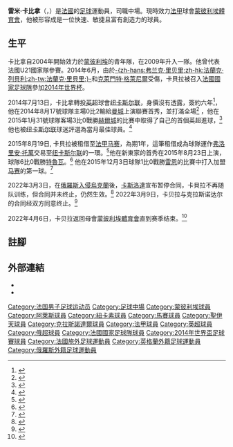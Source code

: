 {{noteTA|G1=football|G2=EPL|G3=法甲|G4=uefa
|1=zh-hans:卡比拿;zh-hk:卡比拿
|2=zh-hans:阿尔勒-阿维尼翁; zh-hk:阿萊斯-亞維農;
}}
{{Infobox football biography
| name           = 雷米·卡比拿<br>''Rémy Cabella''
| image          = Rémi Cabella crop (1).jpg
| image_size     = 220px
| fullname       = Rémy Cabella
| height         = {{height|m=1.71}}<ref name=ligue1>{{cite web|title=Rémy CABELLA|url=http://www.ligue1.com/joueur/cabella-remy|publisher=Ligue 1|accessdate=30 May 2014|archive-url=https://web.archive.org/web/20140531090236/http://www.ligue1.com/joueur/cabella-remy|archive-date=2014-05-31|dead-url=yes}}</ref>
| birth_date     = {{Birth date and age|1990|3|8|df=y}}<ref name=ligue1/>
| birth_place    = [[法國|法國]][[阿雅克肖|阿雅克肖]]
| currentclub    = [[蒙彼利埃體育會|蒙彼利埃]]
| clubnumber     = 22
| position       = [[中場|中場]]
| youthyears1    = 2000–2004
| youthclubs1    = [[阿些斯奧加澤萊克足球會|阿些斯奧加澤萊克]]
| youthyears2    = 2004–2009
| youthclubs2    = [[蒙彼利埃體育會|蒙彼利埃]]
| years1         = 2009–2014
| clubs1         = [[蒙彼利埃體育會|蒙彼利埃]]
| caps1          = 97
| goals1         = 24
| years2         = 2010–2011
| clubs2         = → [[阿萊斯-亞維農體育會|阿萊斯-亞維農]]
| caps2          = 17
| goals2         = 3
| years3         = 2014–2016
| clubs3         = [[纽卡斯尔联足球俱乐部|纽卡斯尔联]]
| caps3          = 31
| goals3         = 1
| years4         = 2015–2016
| clubs4         = → [[马赛奥林匹克|马赛]]
| caps4          = 34
| goals4         = 5 
| years5         = 2016–2018
| clubs5         = [[马赛奥林匹克|马赛]]
| caps5          = 32
| goals5         = 3
| years6         = 2017–2018
| clubs6         = → [[聖伊天體育會|聖伊天]]
| caps6          = 26
| goals6         = 7<!-- This is for LEAGUE GOALS ONLY. Do NOT include other goals. -->
<!-- This is for LEAGUE GOALS ONLY. Do NOT include other goals. -->
| years7         = 2018–2019
| clubs7         = [[聖伊天體育會|聖伊天]]
| caps7          = 34
| goals7         = 8
| years8         = 2019–2022
| clubs8         = [[克拉斯诺达尔足球俱乐部|卡斯洛達]]
| caps8          = 49
| goals8         = 14
| years9         = 2022–
| clubs9         = [[蒙彼利埃體育會|蒙彼利埃]]
| caps9          = 0
| goals9         = 0
| nationalyears1 = 2010–2012
| nationalteam1  = [[法國21歲以下國家足球隊|法國U21]]
| nationalcaps1  = 17
| nationalgoals1 = 4
| nationalyears2 = 2014
| nationalteam2  = [[法國國家足球隊|法國]]
| nationalcaps2  = 4
| nationalgoals2 = 0
| pcupdate       = 2022年3月9日
| ntupdate       = 2014年10月14日
}}

'''雷米·卡比拿'''（{{lang-fr|'''Rémy Cabella'''}}，{{bd|1990年|3月8日|catIdx=Cabella, Rémy}}）是[[法國|法國]]的[[足球|足球]]運動員，司職中場。現時效力[[法國甲組足球聯賽|法甲]]球會[[蒙彼利埃體育會|蒙彼利埃體育會]]，他被形容成是一位快速、敏捷且富有創造力的球員。

==生平==
卡比拿自2004年開始效力於[[蒙彼利埃足球會|蒙彼利埃]]的青年隊，在2009年升入一隊。他曾代表法國U21國家隊參賽。2014年6月，由於[[弗兰克·里贝里|-{zh-hans:弗兰克·里贝里;zh-hk:法蘭克·列貝利;zh-tw:法蘭克·里貝里;}-]]和[[克萊門特·格萊尼爾|克萊門特·格萊尼爾]]受傷，卡貝拉被召入[[法國國家足球隊|法國國家足球隊]]參加[[2014年世界盃足球賽|2014年世界杯]]。

2014年7月13日，卡比拿轉投[[英超|英超]]球會[[纽卡斯尔联足球俱乐部|纽卡斯尔联]]，身價沒有透露，簽約六年<ref>{{citenews |language=en |url=http://www.bbc.com/sport/0/football/28288790 |title=Remy Cabella: Newcastle United sign French midfielder |work=''[[BBC_Sport|BBC Sport]]'' |date=2014-07-13 |accessdate=2014-08-25 |archive-date=2014-08-16 |archive-url=https://web.archive.org/web/20140816153256/http://www.bbc.com/sport/0/football/28288790 |dead-url=no }}</ref>，他在2014年8月17號球隊主場0比2輸給[[曼徹斯特城足球俱樂部|曼城]]上演聯賽首秀，並打滿全場<ref>{{cite news|last1=Chowdhury|first1=Saj|title=Newcastle 0-2 Man City|url=http://www.bbc.co.uk/sport/0/football/28730044|accessdate=17 August 2014|work=[[BBC_Sport|BBC Sport]]|date=17 August 2014|archive-date=2016-01-14|archive-url=https://web.archive.org/web/20160114010747/http://www.bbc.co.uk/sport/0/football/28730044|dead-url=no}}</ref> ，他在2015年1月31號球隊客場3比0戰勝[[赫爾城足球俱樂部|赫爾城]]的比賽中取得了自己的首個英超進球，<ref>{{cite news|last1=Dawkes|first1=Phil|title=Hull 0-3 Newcastle|url=http://www.bbc.co.uk/sport/0/football/30963566|accessdate=9 February 2015|work=BBC Sport|date=31 January 2015|archive-date=2016-01-23|archive-url=https://web.archive.org/web/20160123103456/http://www.bbc.co.uk/sport/0/football/30963566|dead-url=no}}</ref> 他也被[[纽卡斯尔联足球俱乐部|纽卡斯尔联]]球迷評選為當月最佳球員。<ref>{{cite news|title=Cabella Wins Player Of The Month Prize|url=http://www.nufc.co.uk/articles/20150219/cabella-wins-player-of-the-month-prize_2281670_4500923|accessdate=19 February 2015|work=NUFC|date=19 February 2015|archive-date=2016-03-07|archive-url=https://web.archive.org/web/20160307103306/http://www.nufc.co.uk/articles/20150219/cabella-wins-player-of-the-month-prize_2281670_4500923|dead-url=no}}</ref>

2015年8月19日, 卡貝拉被租借至[[法甲|法甲]][[马赛奥林匹克|马赛]]，為期1年，這筆租借成為球隊運作[[弗洛里安·托萬|弗洛里安·托萬]]交易至[[纽卡斯尔联足球俱乐部|纽卡斯尔联]]的一環。<ref>{{cite news|title=Florian Thauvin: Newcastle sign winger & loan out Remy Cabella|url=http://www.bbc.co.uk/sport/0/football/33997190|accessdate=19 August 2015|publisher=BBC Sport|date=19 August 2015|archive-date=2015-08-22|archive-url=https://web.archive.org/web/20150822004755/http://www.bbc.co.uk/sport/0/football/33997190|dead-url=no}}</ref>他在新東家的首秀在2015年8月23日上演，球隊6比0戰勝[[特魯瓦體育會|特魯瓦]]。<ref>{{cite web|last1=Scott|first1=A|title=MICHEL'S MARSEILLE HIT TROYES FOR SIX|url=http://www.ligue1.com/ligue1/article/michel-s-marseille-hit-troyes-for-six.htm|publisher=[[Ligue_1|Ligue 1]]|accessdate=27 August 2015|date=23 August 2015|archive-date=2017-09-03|archive-url=https://web.archive.org/web/20170903211449/http://www.ligue1.com/ligue1/article/michel-s-marseille-hit-troyes-for-six.htm|dead-url=no}}</ref> 他在2015年12月3日球隊1比0戰勝[[雷恩足球俱乐部|雷恩]]的比賽中打入加盟[[马赛奥林匹克|马赛]]的第一球。<ref name="ChronicleLive">{{cite news|last=Waugh|first=Chris|url=http://www.chroniclelive.co.uk/sport/football/football-news/newcastle-united-loan-men-ivan-10562517|title=Newcastle United loan men: Ivan Toney and Remy Cabella find their scoring form|date=7 December 2015|accessdate=9 December 2015|archive-date=2016-07-31|archive-url=https://web.archive.org/web/20160731124713/http://www.chroniclelive.co.uk/sport/football/football-news/newcastle-united-loan-men-ivan-10562517|dead-url=no}}</ref>

2022年3月3日，在[[2022年俄羅斯入侵烏克蘭|俄羅斯入侵烏克蘭]]後，[[克拉斯诺达尔足球俱乐部|卡斯洛達]]宣布暂停合同，卡貝拉不再随队训练，但合同并未终止，仍然生效。<ref>{{cite press release|publisher=[[FC_Krasnodar|FC Krasnodar]]|url=https://fckrasnodar.ru/team/news/object/?object_id=141382|title="КРАСНОДАР" ПРИОСТАНОВИЛ КОНТРАКТЫ С НЕСКОЛЬКИМИ ИГРОКАМИ|date=3 March 2022|access-date=3 March 2022|language=ru}}</ref> 2022年3月9日，卡贝拉与克拉斯诺达尔的合同经双方同意终止。<ref>{{cite press release|publisher=[[FC_Krasnodar|FC Krasnodar]]|url=https://fckrasnodar.ru/team/news/object/?object_id=141393|title="КРАСНОДАР" РАСТОРГ КОНТРАКТ С РЕМИ КАБЕЛЛОЙ|date=9 March 2022|access-date=9 March 2022|language=ru}}</ref>

2022年4月6日，卡贝拉返回母會[[蒙彼利埃體育會|蒙彼利埃體育會]]直到赛季结束。<ref>{{cite press release|publisher=Montpellier|url=https://www.mhscfoot.com/articles/2021-2022/equipe-pro/remy-cabella-revient-au-mhsc|title=Rémy Cabella revient au MHSC!|date=6 April 2022|access-date=6 April 2022|language=fr}}</ref>

== 註腳 ==
{{reflist}}

== 外部連結 ==
* {{Lfpfr|first=Rémy|last=Cabella}}
* {{leqstat|id=255000000000000000000024919}}

{{蒙彼利埃球员名单}}
{{2014年世界盃足球賽法國參賽名單}}

{{DEFAULTSORT:Cabella, Remy}}
[[Category:法国男子足球运动员|Category:法国男子足球运动员]]
[[Category:足球中場|Category:足球中場]]
[[Category:蒙彼利埃球員|Category:蒙彼利埃球員]]
[[Category:阿萊斯球員|Category:阿萊斯球員]]
[[Category:紐卡素球員|Category:紐卡素球員]]
[[Category:馬賽球員|Category:馬賽球員]]
[[Category:聖伊天球員|Category:聖伊天球員]]
[[Category:克拉斯諾達爾球員|Category:克拉斯諾達爾球員]]
[[Category:法甲球員|Category:法甲球員]]
[[Category:英超球員|Category:英超球員]]
[[Category:俄超球員|Category:俄超球員]]
[[Category:法國國家足球隊球員|Category:法國國家足球隊球員]]
[[Category:2014年世界盃足球賽球員|Category:2014年世界盃足球賽球員]]
[[Category:法國旅外足球運動員|Category:法國旅外足球運動員]]
[[Category:英格蘭外籍足球運動員|Category:英格蘭外籍足球運動員]]
[[Category:俄羅斯外籍足球運動員|Category:俄羅斯外籍足球運動員]]
